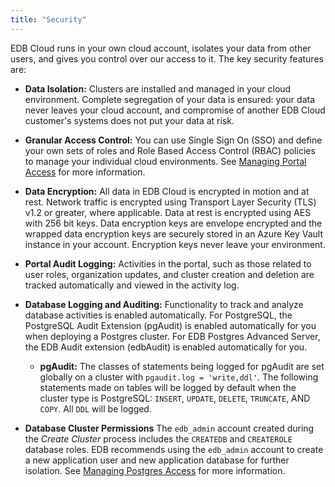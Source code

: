 ```yaml
---
title: "Security"
---
```


EDB Cloud runs in your own cloud account, isolates your data from other users, and gives you control over our access to it. The key security features are:
- **Data Isolation:** Clusters are installed and managed in your cloud environment. Complete segregation of your data is ensured: your data never leaves your cloud account, and compromise of another EDB Cloud customer's systems does not put your data at risk.

- **Granular Access Control:** You can use Single Sign On (SSO) and define your own sets of roles and Role Based Access Control (RBAC) policies to manage your individual cloud environments. See [Managing Portal Access](../administering_cluster/01_user_access) for more information. 
- **Data Encryption:** All data in EDB Cloud is encrypted in motion and at rest. Network traffic is encrypted using Transport Layer Security (TLS) v1.2 or greater, where applicable. Data at rest is encrypted using AES with 256 bit keys. Data encryption keys are envelope encrypted and the wrapped data encryption keys are securely stored in an Azure Key Vault instance in your account. Encryption keys never leave your environment.
- **Portal Audit Logging:** Activities in the portal, such as those related to user roles, organization updates, and cluster creation and deletion are tracked automatically and viewed in the activity log.  
- **Database Logging and Auditing:** Functionality to track and analyze database activities is enabled automatically. For PostgreSQL, the PostgreSQL Audit Extension (pgAudit) is enabled automatically for you when deploying a Postgres cluster. For EDB Postgres Advanced Server, the EDB Audit extension (edbAudit) is enabled automatically for you. 

    - **pgAudit:** The classes of statements being logged for pgAudit are set globally on a cluster with `pgaudit.log = 'write,ddl'`. The following statements made on tables will be logged by default when the cluster type is PostgreSQL: `INSERT`, `UPDATE`, `DELETE`, `TRUNCATE`, AND `COPY`. All `DDL` will be logged. 

- **Database Cluster Permissions** The `edb_admin` account created during the _Create Cluster_ process includes the `CREATEDB` and `CREATEROLE` database roles. EDB recommends using the `edb_admin` account to create a new application user and new application database for further isolation. See [Managing Postgres Access](../administering_cluster/02_postgres_access) for more information.
